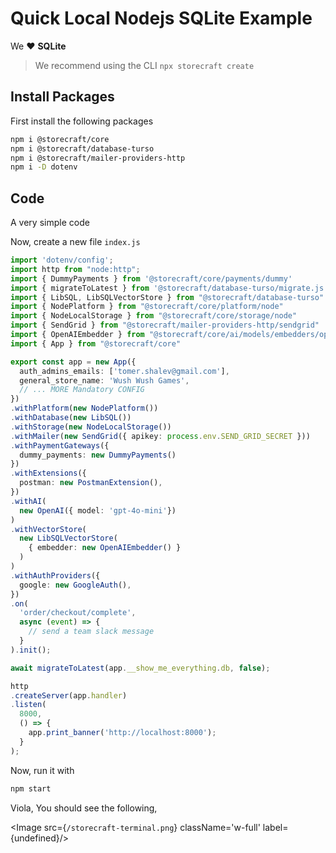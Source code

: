 # Quick Local Nodejs **SQLite** Example

We ❤️ **SQLite**

> We recommend using the CLI `npx storecraft create`

## Install Packages

First install the following packages

```bash
npm i @storecraft/core 
npm i @storecraft/database-turso
npm i @storecraft/mailer-providers-http
npm i -D dotenv
```

## Code

A very simple code

Now, create a new file `index.js`

```ts
import 'dotenv/config';
import http from "node:http";
import { DummyPayments } from '@storecraft/core/payments/dummy'
import { migrateToLatest } from '@storecraft/database-turso/migrate.js';
import { LibSQL, LibSQLVectorStore } from "@storecraft/database-turso"
import { NodePlatform } from "@storecraft/core/platform/node"
import { NodeLocalStorage } from "@storecraft/core/storage/node"
import { SendGrid } from "@storecraft/mailer-providers-http/sendgrid"
import { OpenAIEmbedder } from "@storecraft/core/ai/models/embedders/openai";
import { App } from "@storecraft/core"

export const app = new App({
  auth_admins_emails: ['tomer.shalev@gmail.com'],
  general_store_name: 'Wush Wush Games',
  // ... MORE Mandatory CONFIG
})
.withPlatform(new NodePlatform())
.withDatabase(new LibSQL())
.withStorage(new NodeLocalStorage())
.withMailer(new SendGrid({ apikey: process.env.SEND_GRID_SECRET }))
.withPaymentGateways({
  dummy_payments: new DummyPayments()
})
.withExtensions({
  postman: new PostmanExtension(),
})
.withAI(
  new OpenAI({ model: 'gpt-4o-mini'})
)
.withVectorStore(
  new LibSQLVectorStore(
    { embedder: new OpenAIEmbedder() }
  )
)
.withAuthProviders({
  google: new GoogleAuth(),
})
.on(
  'order/checkout/complete',
  async (event) => {
    // send a team slack message
  }
).init();

await migrateToLatest(app.__show_me_everything.db, false);

http
.createServer(app.handler)
.listen(
  8000,
  () => {
    app.print_banner('http://localhost:8000');
  }
); 

```

Now, run it with

```bash
npm start
```

Viola, You should see the following,

<Image src={`/storecraft-terminal.png`} className='w-full' 
       label={undefined}/>
